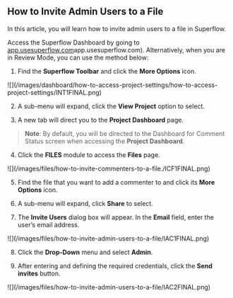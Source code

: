 ## How to Invite Admin Users to a File

In this article, you will learn how to invite admin users to a file in Superflow.

Access the Superflow Dashboard by going to [app.usesuperflow.com](app.usesuperflow.com)app.usesuperflow.com). Alternatively, when you are in Review Mode, you can use the method below:

1. Find the **Superflow Toolbar** and click the **More Options** icon.

<Frame>
![](/images/dashboard/how-to-access-project-settings/how-to-access-project-settings/INT1FINAL.png)
</Frame>

2. A sub-menu will expand, click the **View Project** option to select.

3. A new tab will direct you to the **Project Dashboard** page.

> **Note**: By default, you will be directed to the Dashboard for Comment Status screen when accessing the **Project Dashboard**.

4. Click the **FILES** module to access the **Files** page.

<Frame>
![](/images/files/how-to-invite-commenters-to-a-file./ICF1FINAL.png)
</Frame>

5. Find the file that you want to add a commenter to and click its **More Options** icon.

6. A sub-menu will expand, click **Share** to select.

7. The **Invite Users** dialog box will appear. In the **Email** field, enter the user’s email address.

<Frame>
![](/images/files/how-to-invite-admin-users-to-a-file/IAC1FINAL.png)
</Frame>

8. Click the **Drop-Down** menu and select **Admin**.

9. After entering and defining the required credentials, click the **Send invites** button.

<Frame>
![](/images/files/how-to-invite-admin-users-to-a-file/IAC2FINAL.png)
</Frame>

